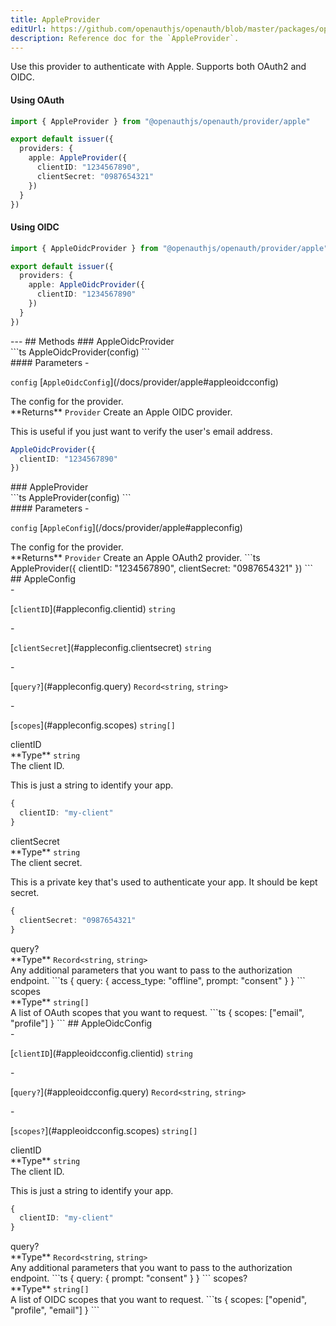 ```yaml
---
title: AppleProvider
editUrl: https://github.com/openauthjs/openauth/blob/master/packages/openauth/src/provider/apple.ts
description: Reference doc for the `AppleProvider`.
---
```



<div class="tsdoc">
<Section type="about">
Use this provider to authenticate with Apple. Supports both OAuth2 and OIDC.

#### Using OAuth

```ts {5-8}
import { AppleProvider } from "@openauthjs/openauth/provider/apple"

export default issuer({
  providers: {
    apple: AppleProvider({
      clientID: "1234567890",
      clientSecret: "0987654321"
    })
  }
})
```

#### Using OIDC

```ts {5-7}
import { AppleOidcProvider } from "@openauthjs/openauth/provider/apple"

export default issuer({
  providers: {
    apple: AppleOidcProvider({
      clientID: "1234567890"
    })
  }
})
```
</Section>
---
## Methods
### AppleOidcProvider
<Segment>
<Section type="signature">
```ts
AppleOidcProvider(config)
```
</Section>
<Section type="parameters">
#### Parameters
- <p><code class="key">config</code> [<code class="type">AppleOidcConfig</code>](/docs/provider/apple#appleoidcconfig)</p>
The config for the provider.
</Section>
<InlineSection>
**Returns** <code class="type">Provider</code>
</InlineSection>
Create an Apple OIDC provider.

This is useful if you just want to verify the user's email address.
```ts
AppleOidcProvider({
  clientID: "1234567890"
})
```
</Segment>
### AppleProvider
<Segment>
<Section type="signature">
```ts
AppleProvider(config)
```
</Section>
<Section type="parameters">
#### Parameters
- <p><code class="key">config</code> [<code class="type">AppleConfig</code>](/docs/provider/apple#appleconfig)</p>
The config for the provider.
</Section>
<InlineSection>
**Returns** <code class="type">Provider</code>
</InlineSection>
Create an Apple OAuth2 provider.
```ts
AppleProvider({
  clientID: "1234567890",
  clientSecret: "0987654321"
})
```
</Segment>
## AppleConfig
<Segment>
<Section type="parameters">
- <p>[<code class="key">clientID</code>](#appleconfig.clientid) <code class="primitive">string</code></p>
- <p>[<code class="key">clientSecret</code>](#appleconfig.clientsecret) <code class="primitive">string</code></p>
- <p>[<code class="key">query?</code>](#appleconfig.query) <code class="primitive">Record</code><code class="symbol">&lt;</code><code class="primitive">string</code>, <code class="primitive">string</code><code class="symbol">&gt;</code></p>
- <p>[<code class="key">scopes</code>](#appleconfig.scopes) <code class="primitive">string</code><code class="symbol">[]</code></p>
</Section>
</Segment>
<NestedTitle id="appleconfig.clientid" Tag="h4" parent="AppleConfig.">clientID</NestedTitle>
<Segment>
<Section type="parameters">
<InlineSection>
**Type** <code class="primitive">string</code>
</InlineSection>
</Section>
The client ID.

This is just a string to identify your app.
```ts
{
  clientID: "my-client"
}
```
</Segment>
<NestedTitle id="appleconfig.clientsecret" Tag="h4" parent="AppleConfig.">clientSecret</NestedTitle>
<Segment>
<Section type="parameters">
<InlineSection>
**Type** <code class="primitive">string</code>
</InlineSection>
</Section>
The client secret.

This is a private key that's used to authenticate your app. It should be kept secret.
```ts
{
  clientSecret: "0987654321"
}
```
</Segment>
<NestedTitle id="appleconfig.query" Tag="h4" parent="AppleConfig.">query?</NestedTitle>
<Segment>
<Section type="parameters">
<InlineSection>
**Type** <code class="primitive">Record</code><code class="symbol">&lt;</code><code class="primitive">string</code>, <code class="primitive">string</code><code class="symbol">&gt;</code>
</InlineSection>
</Section>
Any additional parameters that you want to pass to the authorization endpoint.
```ts
{
  query: {
    access_type: "offline",
    prompt: "consent"
  }
}
```
</Segment>
<NestedTitle id="appleconfig.scopes" Tag="h4" parent="AppleConfig.">scopes</NestedTitle>
<Segment>
<Section type="parameters">
<InlineSection>
**Type** <code class="primitive">string</code><code class="symbol">[]</code>
</InlineSection>
</Section>
A list of OAuth scopes that you want to request.
```ts
{
  scopes: ["email", "profile"]
}
```
</Segment>
## AppleOidcConfig
<Segment>
<Section type="parameters">
- <p>[<code class="key">clientID</code>](#appleoidcconfig.clientid) <code class="primitive">string</code></p>
- <p>[<code class="key">query?</code>](#appleoidcconfig.query) <code class="primitive">Record</code><code class="symbol">&lt;</code><code class="primitive">string</code>, <code class="primitive">string</code><code class="symbol">&gt;</code></p>
- <p>[<code class="key">scopes?</code>](#appleoidcconfig.scopes) <code class="primitive">string</code><code class="symbol">[]</code></p>
</Section>
</Segment>
<NestedTitle id="appleoidcconfig.clientid" Tag="h4" parent="AppleOidcConfig.">clientID</NestedTitle>
<Segment>
<Section type="parameters">
<InlineSection>
**Type** <code class="primitive">string</code>
</InlineSection>
</Section>
The client ID.

This is just a string to identify your app.
```ts
{
  clientID: "my-client"
}
```
</Segment>
<NestedTitle id="appleoidcconfig.query" Tag="h4" parent="AppleOidcConfig.">query?</NestedTitle>
<Segment>
<Section type="parameters">
<InlineSection>
**Type** <code class="primitive">Record</code><code class="symbol">&lt;</code><code class="primitive">string</code>, <code class="primitive">string</code><code class="symbol">&gt;</code>
</InlineSection>
</Section>
Any additional parameters that you want to pass to the authorization endpoint.
```ts
{
  query: {
    prompt: "consent"
  }
}
```
</Segment>
<NestedTitle id="appleoidcconfig.scopes" Tag="h4" parent="AppleOidcConfig.">scopes?</NestedTitle>
<Segment>
<Section type="parameters">
<InlineSection>
**Type** <code class="primitive">string</code><code class="symbol">[]</code>
</InlineSection>
</Section>
A list of OIDC scopes that you want to request.
```ts
{
  scopes: ["openid", "profile", "email"]
}
```
</Segment>
</div>